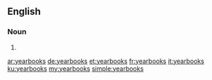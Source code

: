 ==English==

===Noun===
{{head|en|plural}}

# {{plural of|yearbook|lang=en}}

[[ar:yearbooks]]
[[de:yearbooks]]
[[et:yearbooks]]
[[fr:yearbooks]]
[[it:yearbooks]]
[[ku:yearbooks]]
[[my:yearbooks]]
[[simple:yearbooks]]